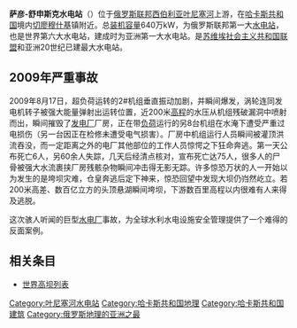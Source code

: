 {{Infobox Dam
| name               = 萨彦-舒申斯克水电站
| official_name      = Саяно-Шушенская ГЭС
| image              = СШ ГЭС.jpg
| image_size         = 275px
| image_caption      = 薩彥舒申斯克大壩
| image_alt          = 薩彥舒申斯克大壩
| location_map       = Russia
| location_map_width = 275px
| location_map_text  = 
| lat_d              = 52
| lat_m              = 49
| lat_s              = 33
| lat_NS             = N
| long_d             = 91
| long_m             = 22
| long_s             = 13
| long_EW            = E
| coordinates_type   = type:landmark
| coordinates_display= inline,title
| coordinates_ref    = 
|crosses             = [[葉尼塞河|葉尼塞河]]
| spillways          = 
| spillway_type      = Gated overflow, service 
| spillway_capacity  = {{convert|13,600|m3|cuft|0}}
|reservoir           = 
| status             = O
|country             = {{RUS}}
|locale              = 
|constructor         = Sayano–Shushenskoe reservoir
|owner               =
|developer           = 
|maint               = 
|type                = 拱[[重力壩|重力壩]]
|length              = {{convert|1,066|m|ft|0}}
|height              = {{convert|245|m|ft|0}}
|base_width          = {{convert|105.7|m|ft|0}}
|volume              = 
|began               = 1961年
|open                = 1978年
|cost                = 
|reservoir_capacity  = {{convert|31.3|km3|cuyd}}
|active_capacity     = 
|reservoir_catchment = 
|reservoir_surface   = {{convert|621|km2|0|ft|0}}
|reservoir_elevation = 
|reservoir_max_depth = 
|bridge_carries      = 無
|bridge_width        =
|bridge_clearance    =
|bridge_traffic      =
|bridge_toll         = 
|bridge_id           =
|map_cue             =
|map_image_full      =
|map_text            =
|plant_owner         = 
|plant_operator      = 
| plant_commission   = 1965, 1998
| plant_licence_exp  = 
| plant_decommission = 
| plant_type         = C
|turbines            = 10 × 640 [[MW|MW]]
|hydraulic_head      = {{convert|194|m|0|cuft|0}}
|installed_capacity  = 6,400 [[MW|MW]]
|max_planned_cap     = 6,400 [[MW|MW]]
|capacity_factor     = 
|average_annual_gen  = 23.5 TWh
|net_generation      = 
| website            = 
| as_of              =
}}
'''萨彦-舒申斯克水电站'''（{{lang|ru|Саяно-Шушенская ГЭС}}）位于[[俄罗斯联邦|俄罗斯联邦]][[西伯利亚|西伯利亚]][[叶尼塞河|叶尼塞河]]上游，在[[哈卡斯共和国|哈卡斯共和国]]境内[[切廖穆什基_(哈卡斯共和国)|切廖穆什基]]镇附近。总[[装机容量|装机容量]]640万kW，为俄罗斯联邦第一大[[水电站|水电站]]，也是世界第六大水电站，建成时为亚洲第一大水电站。是[[苏维埃社会主义共和国联盟|苏维埃社会主义共和国联盟]]和亚洲20世纪已建最大水电站。

== 2009年严重事故 ==
{{main|2009年薩彥-舒申斯克水力發電廠事故}}
2009年8月17日，超负荷运转的2#机组垂直振动加剧，并瞬间爆发，涡轮连同发电机转子被强大能量弹射出运转位置，近200米[[高程|高程]]的水压从机组残破漏洞中喷射而出，瞬间摧毁了[[发电厂|发电厂]]厂房，正在带[[负荷|负荷]]运行的另8台机组在水淹下遭受严重过电损伤（另一台因正在检修未遭受电气损害）。厂房中机组运行人员瞬间被灌顶洪流吞没，而一定距离之外的电厂其他部位的工作人员惊愕之下狂命奔逃。第一天公布死亡6人，另60余人失踪，几天后经清点核对，宣布死亡达75人，很多人的尸骨被强大水流裹挟厂房残骸杂物瞬间冲击得无影无踪。许多惊恐万状的人一开始以为发生的是垮坝灾难，仓皇奔逃后定下神来，惊恐回望中发现大坝仍岿然屹立。若200米高差、数百亿立方的头顶悬湖瞬间垮坝，下游数百里高程以内很难有人来得及逃脱。

这次骇人听闻的巨型[[水电厂|水电厂]]事故，为全球水利水电设施安全管理提供了一个难得的反面案例。

==相关条目==
*[[世界高坝列表|世界高坝列表]]

{{葉尼塞河|nocat}}
[[Category:叶尼塞河水电站|Category:叶尼塞河水电站]]
[[Category:哈卡斯共和国地理|Category:哈卡斯共和国地理]]
[[Category:哈卡斯共和国建筑|Category:哈卡斯共和国建筑]]
[[Category:俄罗斯地理的亚洲之最|Category:俄罗斯地理的亚洲之最]]